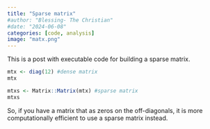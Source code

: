 ```yaml
---
title: "Sparse matrix"
#author: "Blessing- The Christian"
#date: "2024-06-08"
categories: [code, analysis]
image: "matx.png"
---
```


This is a post with executable code for building a sparse matrix.

```r
mtx <- diag(12) #dense matrix
mtx

mtxs <- Matrix::Matrix(mtx) #sparse matrix
mtxs
```

So, if you have a matrix that as zeros on the off-diagonals, it is more computationally efficient to use a sparse matrix instead.
